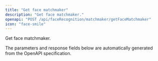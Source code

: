 ```yaml
---
title: "Get face matchmaker"
description: "Get face matchmaker."
openapi: "POST /api/faceRecognition/matchmaker/getFaceMatchmaker"
icon: "face-smile"
---
```


Get face matchmaker.

<Note>
The parameters and response fields below are automatically generated from the OpenAPI specification.
</Note>
